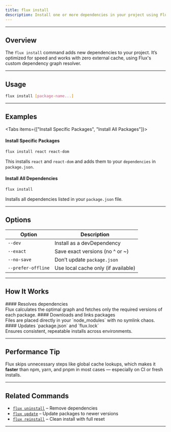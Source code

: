 ```yaml
---
title: flux install
description: Install one or more dependencies in your project using Flux.
---
```



---

## Overview

The `flux install` command adds new dependencies to your project. It’s optimized for speed and works with zero external cache, using Flux's custom dependency graph resolver.

---

## Usage

```bash title="Terminal"
flux install [package-name...]
```

---

## Examples

<Tabs items={["Install Specific Packages", "Install All Packages"]}>

<Tab>

#### Install Specific Packages

```bash title="Terminal"
flux install react react-dom
```

This installs `react` and `react-dom` and adds them to your `dependencies` in `package.json`.

</Tab>

<Tab>

#### Install All Dependencies

```bash title="Terminal"
flux install
```

Installs all dependencies listed in your `package.json` file.

</Tab>
</Tabs>

---

## Options

| Option             | Description                         |
| ------------------ | ----------------------------------- |
| `--dev`            | Install as a devDependency          |
| `--exact`          | Save exact versions (no ^ or \~)    |
| `--no-save`        | Don’t update `package.json`         |
| `--prefer-offline` | Use local cache only (if available) |

---

## How It Works

<Steps>
    <Step>
        #### Resolves dependencies <br />
        Flux calculates the optimal graph and fetches only the required versions of each package.
    </Step>
    <Step>
        #### Downloads and links packages <br />
        Files are placed directly in your `node_modules` with no symlink chaos.
    </Step>
    <Step>
        #### Updates `package.json` and `flux.lock` <br />
        Ensures consistent, repeatable installs across environments.
    </Step>
</Steps>

---

## Performance Tip

Flux skips unnecessary steps like global cache lookups, which makes it **faster** than npm, yarn, and pnpm in most cases — especially on CI or fresh installs.

---

## Related Commands

-   [`flux uninstall`](/docs/cli/uninstall) – Remove dependencies
-   [`flux update`](/docs/cli/update) – Update packages to newer versions
-   [`flux reinstall`](/docs/cli/reinstall) – Clean install with full reset

---
